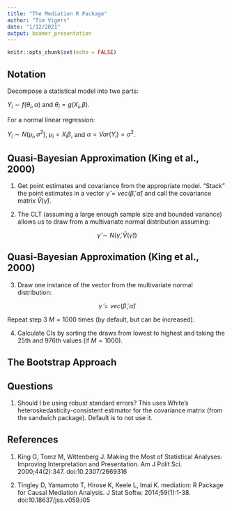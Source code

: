```yaml
---
title: "The Mediation R Package"
author: "Tim Vigers"
date: "1/12/2021"
output: beamer_presentation
---
```


```r
knitr::opts_chunk$set(echo = FALSE)
```

## Notation

Decompose a statistical model into two parts:

$Y_i\sim f(\theta_i,\alpha)$ and $\theta_i=g(X_i,\beta)$. 

For a normal linear regression: 

$Y_i\sim N(\mu_i,\sigma^2)$, $\mu_i=X_i\beta$, and $\alpha=Var(Y_i)=\sigma^2$.

## Quasi-Bayesian Approximation (King et al., 2000)

1. Get point estimates and covariance from the appropriate model. "Stack" the point estimates in a vector $\hat{\gamma}=vec(\hat{\beta},\hat{\alpha})$ and call the covariance matrix $\hat{V}(\hat{\gamma})$.

2. The CLT (assuming a large enough sample size and bounded variance) allows us to draw from a multivariate normal distribution assuming:

$$
\hat{\gamma}\sim N(\hat{\gamma},\hat{V}(\hat{\gamma}))
$$

## Quasi-Bayesian Approximation (King et al., 2000)

3. Draw one instance of the vector from the multivariate normal distribution:

$$
\tilde{\gamma}=vec(\tilde{\beta},\tilde{\alpha})
$$

Repeat step 3 $M=1000$ times (by default, but can be increased). 

4. Calculate CIs by sorting the draws from lowest to highest and taking the 25th and 976th values (if $M=1000$).

## The Bootstrap Approach



## Questions

1. Should I be using robust standard errors? This uses White's heteroskedasticity-consistent estimator for the covariance matrix (from the sandwich package). Default is to not use it.

## References

1. 	King G, Tomz M, Wittenberg J. Making the Most of Statistical Analyses: Improving Interpretation and Presentation. Am J Polit Sci. 2000;44(2):347. doi:10.2307/2669316

2. 	Tingley D, Yamamoto T, Hirose K, Keele L, Imai K. mediation: R Package for Causal Mediation Analysis. J Stat Softw. 2014;59(1):1-38. doi:10.18637/jss.v059.i05
